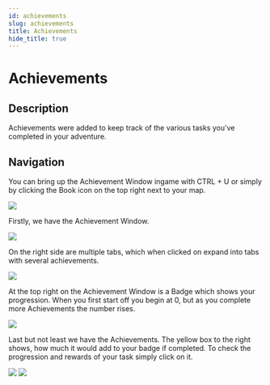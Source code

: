 ```yaml
---
id: achievements
slug: achievements
title: Achievements
hide_title: true
---
```



# Achievements

## **Description**

Achievements were added to keep track of the various tasks you've completed in your adventure. 

## **Navigation**

You can bring up the Achievement Window ingame with CTRL + U or simply by clicking the Book icon on the top right next to your map.

![](/img/custom-features/achievements/button.png)

Firstly, we have the Achievement Window.

![](/img/custom-features/achievements/window.png)

On the right side are multiple tabs, which when clicked on expand into tabs with several achievements.

![](/img/custom-features/achievements/window-tabs.png)

At the top right on the Achievement Window is a Badge which shows your progression. 
When you first start off you begin at 0, but as you  complete more Achievements the number rises.

![](/img/custom-features/achievements/window-points.png)

Last but not least we have the Achievements. The yellow box to the right shows, how much it would add to your badge if completed. To check the progression and rewards of your task simply click on it.

![](/img/custom-features/achievements/window-progression.png)
![](/img/custom-features/achievements/window-progression-advanced.png)